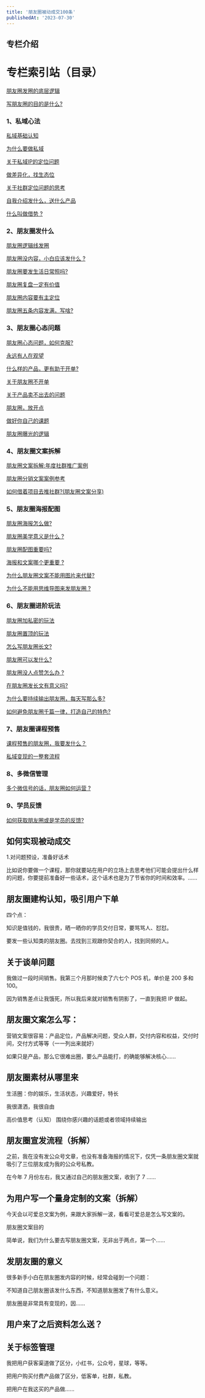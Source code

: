 ```yaml
---
title: '朋友圈被动成交100条'
publishedAt: '2023-07-30'
---
```


## 专栏介绍

专栏索引站（目录）
=========

[朋友圈发圈的底层逻辑](https://xiaobot.net/post/c2006b7d-3260-486d-83f3-aadb742e5c24)

[写朋友圈的目的是什么?](https://xiaobot.net/post/a77850a1-9fea-4be0-9818-aea97b5924e4)

### 1、私域心法

[私域基础认知](https://xiaobot.net/post/02cbc218-1b41-4487-9a67-425b53459ff3)

[为什么要做私域](https://xiaobot.net/post/6b6fd702-4b29-420c-8853-48e518ca8ca5)

[关于私域IP的定位问题](https://xiaobot.net/post/f215d907-9087-4f30-967c-401602e9ac30)

[做差异化，找生态位](https://xiaobot.net/post/3db17524-f9cd-4dc8-b139-53b3f4f3175c)

[关于社群定位问题的思考](https://xiaobot.net/post/a4029699-4e80-4fb8-a10b-a85925f890ec)

[自我介绍发什么，送什么产品](https://xiaobot.net/post/a8f4fa49-4c89-45e5-9c67-cc2db109af69)

[什么叫做借势 ?](https://xiaobot.net/post/095a131d-0c84-4510-bebf-60c386fe6e10)

### 2、朋友圈发什么

[朋友圈逻辑线发圈](https://xiaobot.net/post/2a87be79-4016-4bd1-b132-5fc7faea65a6)

[朋友圈没内容，小白应该发什么 ?](https://xiaobot.net/post/dde776e1-71b0-4f2b-8abb-13f16a7f0085)

[朋友圈要发生活日常照吗?](https://xiaobot.net/post/2e9f577b-44c7-4cdb-8efa-7affe75cadb2)

[朋友圈复盘一定有价值](https://xiaobot.net/post/b95281c2-7e60-4a46-a262-24bd05ed4784)

[朋友圈内容要有主定位](https://xiaobot.net/post/9037e486-8889-4124-857e-a14be8f6a67f)

[朋友圈五条内容发满，写啥?](https://xiaobot.net/post/65e9fd40-3665-4036-aa50-60c66e18c00f)

### 3、朋友圈心态问题

[朋友圈心态问题，如何克服?](https://xiaobot.net/post/50d60937-158c-4dcb-8f3f-0a781123dc3b)

[永远有人在观望](https://xiaobot.net/post/ed3d9c57-88d7-404d-9e55-6d3f9422c355)

[什么样的产品，更有助于开单?](https://xiaobot.net/post/b8ef63a9-6900-47c2-932c-89b3209c4d5a)

[关于朋友圈不开单](https://xiaobot.net/post/b1fa2334-d9e1-48ba-9e42-b398e2380b90)

[关于产品卖不出去的问题](https://xiaobot.net/post/f29f7063-abc9-4a39-aa16-0949a23e029e)

[朋友圈，放开点](https://xiaobot.net/post/b8ec0cd9-7c10-429e-9d9e-870ecd116789)

[做好你自己的课题](https://xiaobot.net/post/eaade957-2522-450a-b089-20e709858126)

[朋友圈曝光的逻辑](https://xiaobot.net/post/4e167a77-441a-477a-a82b-88fdb6b56805)

### 4、朋友圈文案拆解

[朋友圈文案拆解:年度社群推广案例](https://xiaobot.net/post/530a6f9a-7742-4b3b-ac91-490f2cc47f0c)

[朋友圈分销文案案例参考](https://xiaobot.net/post/e11aac56-94ae-4aa2-ad10-3f49aaec95a0)

[如何借着项目去推社群?(朋友圈文案分享)](https://xiaobot.net/post/2304ac68-a888-4dc9-8723-7da4c0d03ca9)

### 5、朋友圈海报配图

[朋友圈海报怎么做?](https://xiaobot.net/post/27933644-2cd9-498c-ba08-d3d276b81246)

[朋友圈美学意义是什么 ?](https://xiaobot.net/post/517d7702-ead6-4b5f-9350-03e165209a6d)

[朋友圈配图重要吗?](https://xiaobot.net/post/c210d372-4966-4eb7-90c2-9b85a3d5234c)

[海报和文案哪个更重要 ?](https://xiaobot.net/post/d0272fbf-b514-443b-ad18-1f261dbeab87)

[为什么朋友圈文案不能用图片来代替?](https://xiaobot.net/post/2cff48c0-d272-4deb-8441-f19c873ed93f)

[为什么不能用思维导图来发朋友圈 ?](https://xiaobot.net/post/d77ebe82-f2f6-4fe9-9d6f-957020af0c1f)

### 6、朋友圈进阶玩法

[朋友圈加私密的玩法](https://xiaobot.net/post/9cbd1694-d83e-4860-9ec0-7eefffe32d19)

[朋友圈置顶的玩法](https://xiaobot.net/post/3ef89853-d036-4341-87d2-52aaf772f8a5)

[怎么写朋友圈长文?](https://xiaobot.net/post/2a066f53-3d21-4ec8-b46b-ed78772adc35)

[朋友圈可以发什么?](https://xiaobot.net/post/a81b8e05-8c74-47ea-b3eb-dcebe562344b)

[朋友圈没人点赞怎么办 ?](https://xiaobot.net/post/fd4b4114-fad5-4250-b23a-1633d64601ba)

[在朋友圈发长文有意义吗?](https://xiaobot.net/post/ebea76b6-9794-45e2-bb58-29fbf3bdaa3b)

[为什么要持续输出朋友圈，每天写那么多?](https://xiaobot.net/post/fddf0572-7eb0-47ad-9c29-e2f2e0c8c28c)

[如何避免朋友圈千篇一律，打造自己的特色?](https://xiaobot.net/post/d84d2dc7-b48b-4a2c-bd2b-5bd899be6965)

### 7、朋友圈课程预售

[课程预售的朋友圈，我要发什么？](https://xiaobot.net/post/ce55f49c-47b1-4a95-8e7c-69bc32c38e64)

[私域变现的一整套流程](https://xiaobot.net/post/13c7dee5-5d33-482b-b2f6-e60654a6df33)

### 8、多微信管理

[多个微信号的话，朋友圈如何运营 ?](https://xiaobot.net/post/da2eec34-2977-4f6b-ae3d-67586724669c)

### 9、学员反馈

[如何获取朋友圈或是学员的反馈?](https://xiaobot.net/post/32a3bec2-b008-4240-a860-ca73312741ab)



## 如何实现被动成交
1.对问题预设，准备好话术

比如说你要做一个课程，那你就要站在用户的立场上去思考他们可能会提出什么样的问题，你要提前准备好一些话术，这个话术也是为了节省你的时间和效率。......

## 朋友圈建构认知，吸引用户下单
四个点：

知识是值钱的，我很贵，晒一晒你的学员交付日常，要骂骂人、怼怼。

要发一些认知类的朋友圈。去找到三观跟你契合的人，找到同频的人。

## 关于谈单问题
我做过一段时间销售。我第三个月那时候卖了六七个 POS 机，单价是 200 多和 100。

因为销售差点让我饿死，所以我后来就对销售有阴影了，一直到我把 IP 做起。

## 朋友圈文案怎么写：
营销文案很容易：产品定位，产品解决问题，受众人群，交付内容和权益，交付时间，交付方式等等（一一列出来就好）

如果只是产品，那么它很难出圈，要么产品能打，的确能够解决核心......

## 朋友圈素材从哪里来
生活圈：你的娱乐，生活状态，兴趣爱好，特长

我很潇洒，我很自由

高价值思考（认知） 围绕你感兴趣的话题或者领域持续输出

## 朋友圈宣发流程（拆解）
之前，我在没有发公众号文章，也没有准备海报的情况下，仅凭一条朋友圈文案就吸引了三位朋友成为我的公众号私教。

在今年 7 月份左右，我又通过自己的朋友圈文案，收到了 7 ......

## 为用户写一个量身定制的文案（拆解）
今天会以可爱总文案为例，来跟大家拆解一波，看看可爱总是怎么写文案的。

朋友圈文案目的

简单说，我们为什么要去写朋友圈文案，无非出于两点，第一个......

## 发朋友圈的意义
很多新手小白在朋友圈发内容的时候，经常会碰到一个问题：

不知道自己朋友圈该发什么东西，不知道朋友圈发了有什么意义。

朋友圈是非常具有变现的，因......

## 用户来了之后资料怎么送？
## 关于标签管理
我把用户获客渠道做了区分，小红书，公众号，星球，等等。

把用户购买付费产品做了区分，低客单，社群，私教。

把用户在我这买的产品做......

